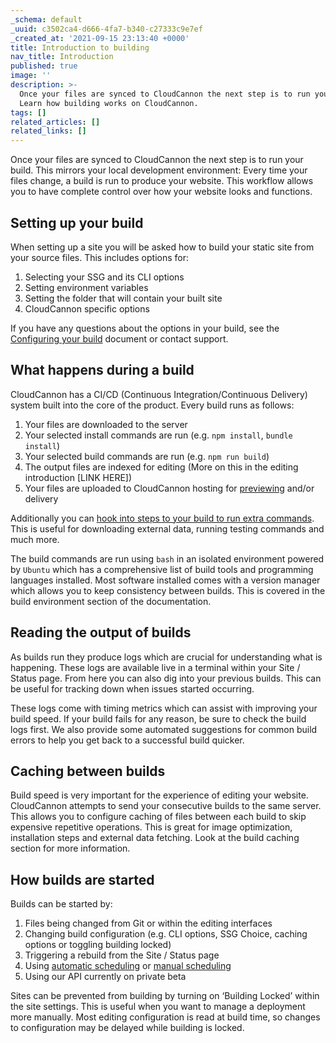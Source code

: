 ```yaml
---
_schema: default
_uuid: c3502ca4-d666-4fa7-b340-c27333c9e7ef
_created_at: '2021-09-15 23:13:40 +0000'
title: Introduction to building
nav_title: Introduction
published: true
image: ''
description: >-
  Once your files are synced to CloudCannon the next step is to run your build.
  Learn how building works on CloudCannon.
tags: []
related_articles: []
related_links: []
---
```


Once your files are synced to CloudCannon the next step is to run your build. This mirrors your local development environment: Every time your files change, a build is run to produce your website. This workflow allows you to have complete control over how your website looks and functions.

## Setting up your build

When setting up a site you will be asked how to build your static site from your source files. This includes options for:

1. Selecting your SSG and its CLI options
2. Setting environment variables
3. Setting the folder that will contain your built site
4. CloudCannon specific options

If you have any questions about the options in your build, see the [Configuring your build](https://www.notion.so/Building-Introduction-Doc-0aea93f1a85d4350a31e7371fd024e09) document or contact support.

## What happens during a build

CloudCannon has a CI/CD (Continuous Integration/Continuous Delivery) system built into the core of the product. Every build runs as follows:

1. Your files are downloaded to the server
2. Your selected install commands are run (e.g. `npm install`, `bundle install`)
3. Your selected build commands are run (e.g. `npm run build`)
4. The output files are indexed for editing (More on this in the editing introduction \[LINK HERE\])
5. Your files are uploaded to CloudCannon hosting for [previewing](https://cloudcannon.com/documentation/articles/viewing-your-site-on-a-testing-domain/) and/or delivery

Additionally you can [hook into steps to your build to run extra commands](https://cloudcannon.com/documentation/articles/extending-your-build-process-with-hooks/). This is useful for downloading external data, running testing commands and much more.

The build commands are run using `bash` in an isolated environment powered by `Ubuntu` which has a comprehensive list of build tools and programming languages installed. Most software installed comes with a version manager which allows you to keep consistency between builds. This is covered in the build environment section of the documentation.

## Reading the output of builds

As builds run they produce logs which are crucial for understanding what is happening. These logs are available live in a terminal within your Site / Status page. From here you can also dig into your previous builds. This can be useful for tracking down when issues started occurring.

These logs come with timing metrics which can assist with improving your build speed. If your build fails for any reason, be sure to check the build logs first. We also provide some automated suggestions for common build errors to help you get back to a successful build quicker.

## Caching between builds

Build speed is very important for the experience of editing your website. CloudCannon attempts to send your consecutive builds to the same server. This allows you to configure caching of files between each build to skip expensive repetitive operations. This is great for image optimization, installation steps and external data fetching. Look at the build caching section for more information.

## How builds are started

Builds can be started by:

1. Files being changed from Git or within the editing interfaces
2. Changing build configuration (e.g. CLI options, SSG Choice, caching options or toggling building locked)
3. Triggering a rebuild from the Site / Status page
4. Using [automatic scheduling](https://cloudcannon.com/documentation/articles/scheduling-your-next-build-automatically/) or [manual scheduling](https://cloudcannon.com/documentation/articles/scheduling-your-builds-manually/)
5. Using our API currently on private beta

Sites can be prevented from building by turning on ‘Building Locked’ within the site settings. This is useful when you want to manage a deployment more manually. Most editing configuration is read at build time, so changes to configuration may be delayed while building is locked.